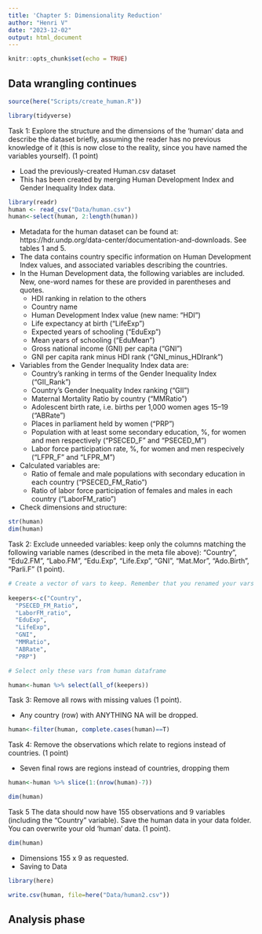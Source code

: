 ```yaml
---
title: 'Chapter 5: Dimensionality Reduction'
author: "Henri V"
date: "2023-12-02"
output: html_document
---
```


```r
knitr::opts_chunk$set(echo = TRUE)
```

## Data wrangling continues

```r
source(here("Scripts/create_human.R"))
```


```r
library(tidyverse)
```

Task 1: Explore the structure and the dimensions of the 'human' data and describe the dataset briefly, assuming the reader has no previous knowledge of it (this is now close to the reality, since you have named the variables yourself). (1 point)


* Load the previously-created Human.csv dataset
* This has been created by merging Human Development Index and Gender Inequality Index data. 

```r
library(readr)
human <- read_csv("Data/human.csv")
human<-select(human, 2:length(human))
```


* Metadata for the human dataset can be found at: https://hdr.undp.org/data-center/documentation-and-downloads. See tables 1 and 5.  
* The data contains country specific information on Human Development Index values, and associated variables describing the countries. 
* In the Human Development data, the following variables are included. New, one-word names for these are provided in parentheses and quotes.
  * HDI ranking in relation to the others
  * Country name
  * Human Development Index value (new name: "HDI")  		
  * Life expectancy at birth ("LifeExp")		
  * Expected years of schooling ("EduExp")		
  * Mean years of schooling ("EduMean")		
  * Gross national income (GNI) per capita ("GNI")		
  * GNI per capita rank minus HDI rank ("GNI_minus_HDIrank")
* Variables from the Gender Inequality Index data are:
  * Country's ranking in terms of the Gender Inequality Index ("GII_Rank")
  * Country's Gender Inequality Index ranking ("GII") 
  * Maternal Mortality Ratio by country ("MMRatio")
  * Adolescent birth rate, i.e. births per 1,000 women ages 15–19 ("ABRate")
  * Places in parliament held by women ("PRP")
  * Population with at least some secondary education, %, for women and men respectively ("PSECED_F" and "PSECED_M") 
  * Labor force participation rate, %, for women and men respecively ("LFPR_F" and "LFPR_M")
* Calculated variables are:
  * Ratio of female and male populations with secondary education in each country ("PSECED_FM_Ratio")
  * Ratio of labor force participation of females and males in each country ("LaborFM_ratio")
  
  
* Check dimensions and structure:   
```r
str(human)
dim(human)    
```

Task 2: Exclude unneeded variables: keep only the columns matching the following variable names (described in the meta file above):  "Country", "Edu2.FM", "Labo.FM", "Edu.Exp", "Life.Exp", "GNI", "Mat.Mor", "Ado.Birth", "Parli.F" (1 point).


```r

# Create a vector of vars to keep. Remember that you renamed your vars differently, copypasting the above names into a vector won't work: 
  
keepers<-c("Country",
  "PSECED_FM_Ratio",
  "LaborFM_ratio",
  "EduExp",
  "LifeExp",
  "GNI",
  "MMRatio",
  "ABRate",
  "PRP")

# Select only these vars from human dataframe

human<-human %>% select(all_of(keepers))
```

Task 3: Remove all rows with missing values (1 point).

* Any country (row) with ANYTHING NA will be dropped. 

```r

human<-filter(human, complete.cases(human)==T)

```

Task 4: Remove the observations which relate to regions instead of countries. (1 point)

* Seven final rows are regions instead of countries, dropping them 

```r
human<-human %>% slice(1:(nrow(human)-7))

```

```r
dim(human)
```

Task 5 The data should now have 155 observations and 9 variables (including the "Country" variable). Save the human data in your data folder. You can overwrite your old ‘human’ data. (1 point).


```r
dim(human)
```

* Dimensions 155 x 9 as requested. 
* Saving to Data


```r

library(here)

write.csv(human, file=here("Data/human2.csv"))

```


## Analysis phase

